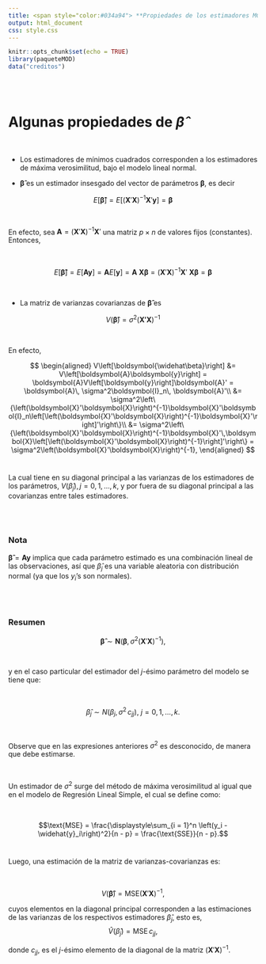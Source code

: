 ```yaml
---
title: <span style="color:#034a94"> **Propiedades de los estimadores MCO**</span>
output: html_document
css: style.css
---
```


```r
knitr::opts_chunk$set(echo = TRUE)
library(paqueteMOD)
data("creditos")

```

</br></br>

# **Algunas propiedades de $\widehat{\beta}$**

</br>

* Los estimadores de mínimos cuadrados corresponden a los estimadores de máxima verosimilitud, bajo el modelo lineal normal.

* $\boldsymbol{\widehat\beta}$ es un estimador insesgado del vector de parámetros $\boldsymbol{\beta}$, es decir

<div class="content-box-blue">
$$
E\left[\boldsymbol{\widehat\beta}\right] = E\left[\left(\boldsymbol{X}'\boldsymbol{X}\right)^{-1}\boldsymbol{X}'\boldsymbol{y}\right] = \boldsymbol{\beta}
$$
</div>

</br>

En efecto, sea $\boldsymbol{A} = \left(\boldsymbol{X}'\boldsymbol{X}\right)^{-1}\boldsymbol{X}'$ una matriz $p \times n$ de valores fijos (constantes). Entonces,

</br>

$$
E\left[\boldsymbol{\widehat\beta}\right] = E\left[\boldsymbol{A}\boldsymbol{y}\right] = \boldsymbol{A}E\left[\boldsymbol{y}\right] = \boldsymbol{A\ X\beta} = \left(\boldsymbol{X}'\boldsymbol{X}\right)^{-1}\boldsymbol{X}'\ \boldsymbol{X\beta} = \boldsymbol{\beta}
$$
  
</br>

* La matriz de varianzas covarianzas de $\boldsymbol{\widehat\beta}$ es 


<div class="content-box-blue">
$$
V\left(\boldsymbol{\widehat\beta}\right) = \sigma^2\left(\boldsymbol{X'X}\right)^{-1}
$$
</div>

</br>

En efecto,

$$
\begin{aligned}
V\left[\boldsymbol{\widehat\beta}\right] &= V\left[\boldsymbol{A}\boldsymbol{y}\right] = \boldsymbol{A}V\left[\boldsymbol{y}\right]\boldsymbol{A}' = \boldsymbol{A}\, \sigma^2\boldsymbol{I}_n\, \boldsymbol{A}'\\
&= \sigma^2\left\{\left(\boldsymbol{X}'\boldsymbol{X}\right)^{-1}\boldsymbol{X}'\boldsymbol{I}_n\left[\left(\boldsymbol{X}'\boldsymbol{X}\right)^{-1}\boldsymbol{X}'\right]'\right\}\\
&= \sigma^2\left\{\left(\boldsymbol{X}'\boldsymbol{X}\right)^{-1}\boldsymbol{X}'\,\boldsymbol{X}\left[\left(\boldsymbol{X}'\boldsymbol{X}\right)^{-1}\right]'\right\} = \sigma^2\left(\boldsymbol{X}'\boldsymbol{X}\right)^{-1},
\end{aligned}
$$
</br>


La cual tiene en su diagonal principal a las varianzas de los estimadores de los parámetros, $V\left(\widehat\beta_j\right), j = 0, 1, \ldots, k$, y por fuera de su diagonal principal a las covarianzas entre tales estimadores.

</br></br>

<div class="content-box-yellow">
### **Nota**

$\boldsymbol{\widehat\beta} = \boldsymbol{A}\boldsymbol{y}$ implica que cada parámetro estimado es una combinación lineal de las observaciones, así que $\widehat\beta_j$ es una variable aleatoria con distribución normal (ya que los $y_i$'s son normales).
</div>

</br></br>

<div class="content-box-gray">

### **Resumen**

$$\boldsymbol{\widehat\beta}\sim\boldsymbol{N}\left(\boldsymbol{\beta}, \, \sigma^2\left(\boldsymbol{X}'\boldsymbol{X}\right)^{-1}\right),$$
</div>

</br>

y en el caso particular del estimador del $j$-ésimo parámetro del modelo se tiene que:

</br>

$$\widehat\beta_j\sim N\left(\beta_j, \, \sigma^2\,c_{jj}\right),\ j = 0, 1, \ldots, k.$$

</br>

Observe que en las expresiones anteriores $\sigma^2$ es desconocido, de manera que debe estimarse.

</br>

Un estimador de $\sigma^2$ surge del método de máxima verosimilitud al igual que en el modelo de Regresión Lineal Simple, el cual se define como:

</br>

$$\text{MSE} = \frac{\displaystyle\sum_{i = 1}^n \left(y_i - \widehat{y}_i\right)^2}{n - p} = \frac{\text{SSE}}{n - p}.$$
</br>


Luego, una estimación de la matriz de varianzas-covarianzas es: 

</br>

$$V\left(\boldsymbol{\widehat\beta}\right) = \text{MSE}\left(\boldsymbol{X}'\boldsymbol{X}\right)^{-1},$$

cuyos elementos en la diagonal principal corresponden a las estimaciones de las varianzas de los respectivos estimadores $\widehat\beta_j$, esto es, $$\widehat{V}\left(\widehat\beta_j\right) = \text{MSE}\,c_{jj},$$

donde $c_{jj}$, es el $j$-ésimo elemento de la diagonal de la matriz $\left(\boldsymbol{X}'\boldsymbol{X}\right)^{-1}$.


</br></br>
